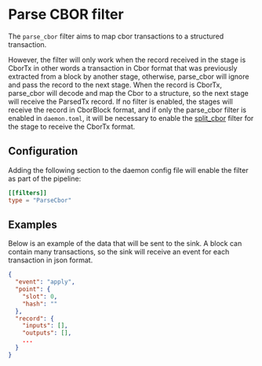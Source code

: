 # Parse CBOR filter

The `parse_cbor` filter aims to map cbor transactions to a structured transaction.

However, the filter will only work when the record received in the stage is CborTx in other words a transaction in Cbor format that was previously extracted from a block by another stage, otherwise, parse_cbor will ignore and pass the record to the next stage. When the record is CborTx, parse_cbor will decode and map the Cbor to a structure, so the next stage will receive the ParsedTx record. If no filter is enabled, the stages will receive the record in CborBlock format, and if only the parse_cbor filter is enabled in `daemon.toml`, it will be necessary to enable the [split_cbor](split_block) filter for the stage to receive the CborTx format.

## Configuration

Adding the following section to the daemon config file will enable the filter as part of the pipeline:

```toml
[[filters]]
type = "ParseCbor"
```

## Examples

Below is an example of the data that will be sent to the sink. A block can contain many transactions, so the sink will receive an event for each transaction in json format.

```json
{
  "event": "apply",
  "point": {
    "slot": 0,
    "hash": ""
  },
  "record": {
    "inputs": [],
    "outputs": [],
    ...
  }
}
```

